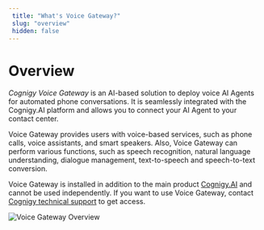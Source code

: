 ```yaml
---
 title: "What's Voice Gateway?" 
 slug: "overview" 
 hidden: false 
---
```


# Overview

*Cognigy Voice Gateway* is an AI-based solution to deploy voice AI Agents for automated phone conversations. 
It is seamlessly integrated with the Cognigy.AI platform and allows you to connect your AI Agent to your contact center.

Voice Gateway provides users with voice-based services, such as phone calls, voice assistants, and smart speakers. 
Also, Voice Gateway can perform various functions, such as speech recognition, natural language understanding, dialogue management, text-to-speech and speech-to-text conversion.

Voice Gateway is installed in addition to the main product [Cognigy.AI](../index.md) and cannot be used independently. If you want to use Voice Gateway, contact [Cognigy technical support](../help/get-help.md) to get access. 

<img src="https://docs.cognigy.com/_assets/voice-gateway/VG_architecture.png" alt="Voice Gateway Overview" />
